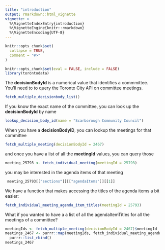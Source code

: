 ```yaml
---
title: "introduction"
output: rmarkdown::html_vignette
vignette: >
  %\VignetteIndexEntry{introduction}
  %\VignetteEngine{knitr::rmarkdown}
  %\VignetteEncoding{UTF-8}
---
```


```r
knitr::opts_chunk$set(
  collapse = TRUE,
  comment = "#>"
)
```

```r
knitr::opts_chunk$set(eval = FALSE, include = FALSE)
library(torontodata)
```

The **decisionBodyId** is a numerical value that identifies a commmittee. You'll need to to query the Toronto City API on committee meetings.

```r
fetch_multiple_decisionbody_list() 
```

If you know the exact name of the committee, you can look up the **decisionBodyId** by name

```r
lookup_decision_body_id(name = "Scarborough Community Council")
```

When you have a **decisionBodyID**, you can lookup the meetings for that committee
```r
fetch_multiple_meeting(decisionBodyId = 2467)
```
and once you have a list of all the **meetingId** values, you can query those
```r
meeting_25793 <- fetch_individual_meeting(meetingId = 25793)
```

you may be interested in the agenda items of that meeting
```r
 meeting_25793[["sections"]][["agendaItems"]][[1]]
```
We have a function that makes accessing the titles of the agenda items a bit easier:
```r
fetch_individual_meeting_agenda_item_titles(meetingId = 25793) 
```

What if you wanted to have a a list of all the agendaItemTitles for all the meetings of a committee?
```r
meetingIds <- fetch_multiple_meeting(decisionBodyId = 2467)$meetingId 
meetings_2467 <- purrr::map(meetingIds, fetch_individual_meeting_agenda_item_titles) |> 
  purrr::list_rbind()
meetings_2467
```

